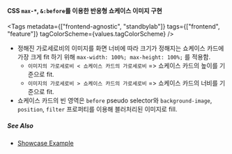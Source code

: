 
#### CSS `max-*`, `&:before`를 이용한 반응형 쇼케이스 이미지 구현

<Tags
  metadata={["frontend-agnostic", "standbylab"]}
  tags={["frontend", "feature"]}
  tagColorScheme={values.tagColorScheme}
/>

- 정해진 가로세로비의 이미지를 화면 너비에 따라 크기가 정해지는 쇼케이스 카드에 가장 크게 fit 하기 위해 `max-width: 100%; max-height: 100%;` 를 적용함.
  - `이미지의 가로세로비 < 쇼케이스 카드의 가로세로비` => 쇼케이스 카드의 높이를 기준으로 fit.
  - `이미지의 가로세로비 > 쇼케이스 카드의 가로세로비` => 쇼케이스 카드의 너비를 기준으로 fit.
- 쇼케이스 카드의 빈 영역은 `before` pseudo selector와 `background-image`, `position`, `filter` 프로퍼티를 이용해 블러처리된 이미지로 fill.

##### See Also

- [Showcase Example](https://01joseph-hwang10.github.io/#Projects)

